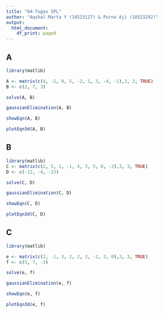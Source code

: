 ---
title: "04-Tugas SPL"
author: "Aqshal Marta Y (18523127) & Purna Aji (18523292)"
output:
  html_document:
    df_print: paged
---
## A
```{r}
library(matlib)

A <- matrix(c(4, -2, 0, 5, -2, 1, 3, -4, -1),3, 3, TRUE)
B <- c(2, 7, 3)

solve(A, B)

gaussianElimination(A, B)

showEqn(A, B)

plotEqn3d(A, B)
```
## B
```{r}
library(matlib)
C <- matrix(c(2, 5, 1, -1, 4, 3, 5, 0, -2),3, 3, TRUE)
D <- c(-12, -4, -13)

solve(C, D)

gaussianElimination(C, D)

showEqn(C, D)

plotEqn3d(C, D)
```
## C
```{r}
library(matlib)

e <- matrix(c(2, -1, 3, 2, 2, 3, -2, 3, 0),3, 3, TRUE)
f <- c(5, 7, -3)

solve(e, f)

gaussianElimination(e, f)

showEqn(e, f)

plotEqn3d(e, f)
```

